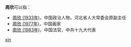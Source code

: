 '''周欣'''可以指：
* [[周欣_(1933年)|周欣 (1933年)]]，中国政治人物，河北省人大常委会原副主任
* [[周欣_(1977年)|周欣 (1977年)]]，中国画家
* [[周欣_(1983年)|周欣 (1983年)]]，中国法官，中共十九大代表

{{disambig}}

[[Category:二字周姓人名消歧义|xin]]